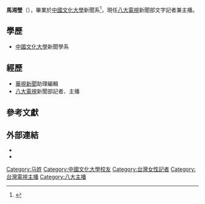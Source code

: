 
{{主播資訊
| 主播頭銜     = 八大新聞主播
| 主播姓名     = 馬湘瑩
| 主播英文名字 = Angel
| 暱稱         = 小馬
| 綽號         = 
| 主播照片檔案 = 
| 主播照片尺寸 = 
| 主播照片圖說 = 
| 主播出生年分 = 
| 主播出生日期 = {{birth_date_and_age|1987|12|21}}
| 出生地       = {{TWN}}宜蘭市
| 主播逝世年分 = 
| 主播逝世日期 = 
| 逝世地       = 
| 國籍         = {{ROC}}
| 籍貫         = 
| 最高學歷     = [[中國文化大學|中國文化大學]]新聞學系
| 婚姻狀況     = 未婚
| 配偶         = 
| 信仰宗教     = 
| 官方網站     = https://www.facebook.com/angelma1221/
| 備註         = 
|}}
'''馬湘瑩'''（{{bd|1987年|12月21日}}），畢業於[[中國文化大學|中國文化大學]]新聞系<ref>{{cite news | author=李弘斌 | title=主播愛運動－八大馬湘瑩 優雅轉圈 舞出自信| url=https://www.chinatimes.com/newspapers/20121221000799-260107?chdtv|publisher=[[中國時報|中國時報]] | date=2012-12-21 | accessdate=2020-04-08 }}</ref>，現任[[八大電視|八大電視]]新聞部文字記者兼主播。

==學歷==
*[[中國文化大學|中國文化大學]]新聞學系

== 經歷 ==
*[[華視新聞|華視新聞]]助理編輯
*[[八大電視|八大電視]]新聞部記者、主播

== 參考文獻 ==
{{Reflist}}

== 外部連結 ==
*{{Facebook|angelma1221|湘瑩小姐}}
*{{Instagram|angelma81915}}

[[Category:马姓|Category:马姓]]
[[Category:中國文化大學校友|Category:中國文化大學校友]]
[[Category:台灣女性記者|Category:台灣女性記者]]
[[Category:台灣電視主播|Category:台灣電視主播]]
[[Category:八大主播|Category:八大主播]]